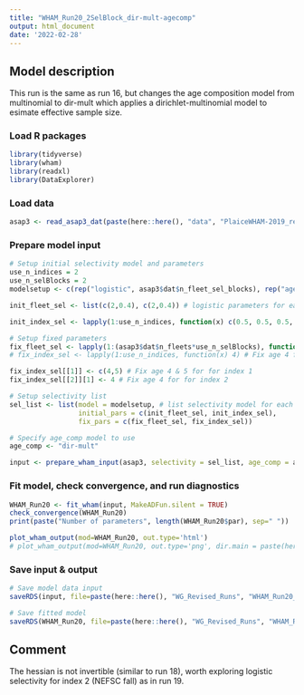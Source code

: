 ```yaml
---
title: "WHAM_Run20_2SelBlock_dir-mult-agecomp"
output: html_document
date: '2022-02-28'
---
```


## Model description
This run is the same as run 16, but changes the age composition model from multinomial to dir-mult which applies a dirichlet-multinomial model to esimate effective sample size. 

### Load R packages
```r
library(tidyverse)
library(wham)
library(readxl)
library(DataExplorer)
```

### Load data
```r
asap3 <- read_asap3_dat(paste(here::here(), "data", "PlaiceWHAM-2019_revised_NEFSC-LW-WAA_2SelBlock.DAT", sep="/"))
```

### Prepare model input
```r
# Setup initial selectivity model and parameters
use_n_indices = 2
use_n_selBlocks = 2
modelsetup <- c(rep("logistic", asap3$dat$n_fleet_sel_blocks), rep("age-specific", use_n_indices))

init_fleet_sel <- list(c(2,0.4), c(2,0.4)) # logistic parameters for each selectivity block, based on model type

init_index_sel <- lapply(1:use_n_indices, function(x) c(0.5, 0.5, 0.5, 1, 1, 0.5, 0.5, 0.5, 0.5, 0.5, 0.5))

# Setup fixed parameters
fix_fleet_sel <- lapply(1:(asap3$dat$n_fleets*use_n_selBlocks), function(x) NA) 
# fix_index_sel <- lapply(1:use_n_indices, function(x) 4) # Fix age 4 for both indices,  NA means do not fix 

fix_index_sel[[1]] <- c(4,5) # Fix age 4 & 5 for for index 1
fix_index_sel[[2]][1] <- 4 # Fix age 4 for for index 2

# Setup selectivity list
sel_list <- list(model = modelsetup, # list selectivity model for each fleet and index
                 initial_pars = c(init_fleet_sel, init_index_sel),
                 fix_pars = c(fix_fleet_sel, fix_index_sel))

# Specify age_comp model to use
age_comp <- "dir-mult"

input <- prepare_wham_input(asap3, selectivity = sel_list, age_comp = age_comp, model_name = "WHAM_Run20") 
```

### Fit model, check convergence, and run diagnostics
```r
WHAM_Run20 <- fit_wham(input, MakeADFun.silent = TRUE) 
check_convergence(WHAM_Run20)
print(paste("Number of parameters", length(WHAM_Run20$par), sep=" "))

plot_wham_output(mod=WHAM_Run20, out.type='html')
# plot_wham_output(mod=WHAM_Run20, out.type='png', dir.main = paste(here::here(), "WHAM_Run20", sep="/"))
```


### Save input & output
```r
# Save model data input
saveRDS(input, file=paste(here::here(), "WG_Revised_Runs", "WHAM_Run20_2SelBlock_dir-mult-agecomp", "WHAM_Run20_input.rds", sep="/"))

# Save fitted model
saveRDS(WHAM_Run20, file=paste(here::here(), "WG_Revised_Runs", "WHAM_Run20_2SelBlock_dir-mult-agecomp", "WHAM_Run20_model.rds", sep="/"))
```

## Comment
The hessian is not invertible (similar to run 18), worth exploring logistic selectivity for index 2 (NEFSC fall) as in run 19. 

